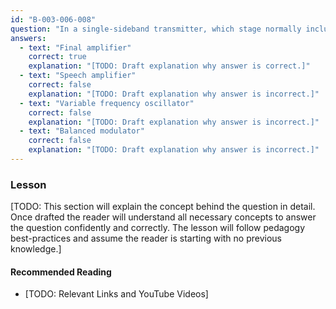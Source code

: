 ```yaml
---
id: "B-003-006-008"
question: "In a single-sideband transmitter, which stage normally includes a circuit providing protection from excessive SWR?"
answers:
  - text: "Final amplifier"
    correct: true
    explanation: "[TODO: Draft explanation why answer is correct.]"
  - text: "Speech amplifier"
    correct: false
    explanation: "[TODO: Draft explanation why answer is incorrect.]"
  - text: "Variable frequency oscillator"
    correct: false
    explanation: "[TODO: Draft explanation why answer is incorrect.]"
  - text: "Balanced modulator"
    correct: false
    explanation: "[TODO: Draft explanation why answer is incorrect.]"
---
```


### Lesson

[TODO: This section will explain the concept behind the question in detail. Once drafted the reader will understand all necessary concepts to answer the question confidently and correctly. The lesson will follow pedagogy best-practices and assume the reader is starting with no previous knowledge.]

#### Recommended Reading

- [TODO: Relevant Links and YouTube Videos]
